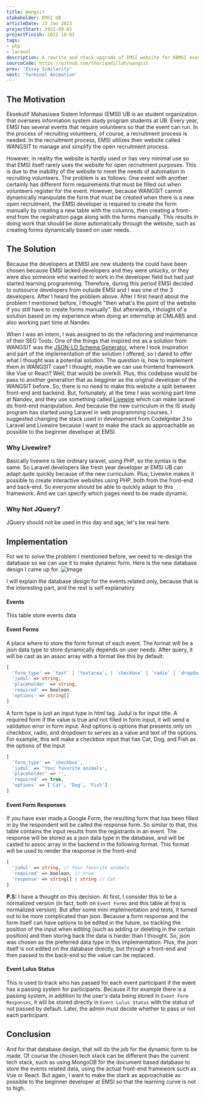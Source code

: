```yaml
---
title: Wangsit
stakeholder: EMSI UB
articleDate: 23 Jan 2023
projectStart: 2022-09-01
projectFinish: 2022-10-01
tags: 
- php
- laravel
description: A rewrite and stack upgrade of EMSI website for KBMSI event registration from CI3 to Laravel and Livewire. Written with laravel for the backend and livewire for the dynamic form 
sourceCode: https://github.com/thoriqadillah/wangsit
prev: 'Essay Similarity'
next: 'Terminal Animation'
---
```


## The Motivation
Eksekutif Mahasiswa Sistem Informasi (EMSI) UB is an student organization that oversees information system study program students at UB. Every year, EMSI has several events that require volunteers so that the event can run. In the process of recruiting volunteers, of course, a recruitment process is needed. In the recruitment process, EMSI utilizes their website called WANGSIT to manage and simplify the open recruitment process. 

However, in reality the website is hardly used or has very minimal use so that EMSI itself rarely uses the website for open recruitment purposes. This is due to the inability of the website to meet the needs of automation in recruiting volunteers. The problem is as follows:
One event with another certainly has different form requirements that must be filled out when volunteers register for the event. However, because WANGSIT cannot dynamically manipulate the form that must be created when there is a new open recruitment, the EMSI developer is required to create the form manually by creating a new table with the columns, then creating a front-end from the registration page along with the forms manually. This results in doing work that should be done automatically through the website, such as creating forms dynamically based on user needs.

## The Solution
Because the developers at EMISI are new students the could have been chosen because EMSI lacked developers and they were unlucky, or they were also someone who wanted to work in the developer field but had just started learning programming. Therefore, during this period EMSI decided to outsource developers from outside EMSI and I was one of the 3 developers. After I heard the problem above. After I first heard about the problem I mentioned before, I thought "then what's the point of the website if you still have to create forms manually". But afterwards, I thought of a solution based on my experience when doing an internship at CMLABS and also working part time at Nandev.

When I was an intern, I was assigned to do the refactoring and maintenance of their SEO Tools. One of the things that inspired me as a solution from WANGSIT was the [JSON-LD Schema Generator](https://tools.cmlabs.co/en/json-ld-schema-generator), where I took inspiration and part of the implementation of the solution I offered, so I dared to offer what I thought was a potential solution. The question is, how to implement them in WANGSIT case? I thought, maybe we can use frontend framework like Vue or React? Well, that would be overkill. Plus, this codebase would be pass to another generation that as begginer as the original developer of the WANGSIT before. So, there is no need to make this website a split between front-end and backend. But, fortunately, at the time I was working part time at Nandev, and they use something called [Livewire](https://laravel-livewire.com/) which can make laravel do front-end manipulation. And because the new curriculum in the IS study program has started using Laravel in web programming courses, I suggested changing the stack used in development from CodeIgniter 3 to Laravel and Livewire because I want to make the stack as approachable as possible to the beginner developer at EMSI.

### Why Livewire?
Basically livewire is like ordinary laravel, using PHP, so the syntax is the same. So Laravel developers like fresh year developer at EMSI UB can adapt quite quickly because of the new curriculum. Plus, Livewire makes it possible to create interactive websites using PHP, both from the front-end and back-end. So everyone should be able to quickly adapt to this framework. And we can specify which pages need to be made dynamic.

### Why Not JQuery?
JQuery should not be used in this day and age, let's be real here.

## Implementation
For we to solve the problem I mentioned before, we need to re-design the database so we can use it to make dynamic form. Here is the new database design I came up for.
![image](/cat-n-code/article-assets/design-wangsit.svg)

I will explain the database design for the events related only, because that is the interesting part, and the rest is self explanatory
#### Events  
This table store events data
#### Event Forms
A place where to store the form format of each event. The format will be a json data type to store dynamically depends on user needs. After query, it will be cast as an assoc array with a format like this by default:
```php
[
  'form_type' => `text` | `textarea`, | `checkbox` | `radio` | `dropdown`,
  'judul' => string,
  'placeholder' => string,
  'required' => boolean,
  'options' => string[]
]
```
A form type is just an input type in html tag. Judul is for input title. A required form if the value is true and not filled in form input, it will send a validation error in form input. And options is options that presents only on checkbox, radio, and dropdown to serves as a value and text of the options. For example, this will make a checkbox input that has Cat, Dog, and Fish as the options of the input
```php
[
  'form_type' => `checkbox`,
  'judul' => 'Your favorite animals',
  'placeholder' => '',
  'required' => true,
  'options' => ['Cat', 'Dog', 'Fish']
]
```
#### Event Form Responses
If you have ever made a Google Form, the resulting form that has been filled in by the respondent will be called the response form. So similar to that, this table contains the input results from the registrants in an event. The response will be stored as a json data type in the database, and will be casted to assoc array in the backend in the following format. This format will be used to render the response in the front-end
```php
[
  'judul' => string, // Your favorite animals
  'required' => boolean, // true
  'response' => string[] | string // Cat
]
```
**P.S:** I have a thought on this decision. At first, I consider this to be a normalized version (in fact, both on `Event Forms` and this table at first is normalized version). But after some mini implementation and tests, it turned out to be more complicated than json. Because a form response and the form itself can have options to be edited in the future, so tracking the position of the input when editing (such as adding or deleting in the certain position) and then storing back the data is harder than I thought. So, json was chosen as the preferred data type in this implementation. Plus, the json itself is not edited on the database directly, but through a front-end and then passed to the back-end so the value can be replaced.
#### Event Lulus Status
This is used to track who has passed for each event participant if the event has a passing system for participants. Because if for example there is a passing system, in addition to the user's data being stored in `Event Form Responses`, it will be stored directly in `Event Lulus Status` with the status of not passed by default. Later, the admin must decide whether to pass or not each participant.
## Conclusion
And for that database design, that will do the job for the dynamic form to be made. Of course the chosen tech stack can be different than the current tech stack, such as using MongoDB for the document based database to store the events related data, using the actual front-end framework such as Vue or React. But again, I want to make the stack as approachable as possible to the beginner developer at EMSI so that the learning curve is not to high.